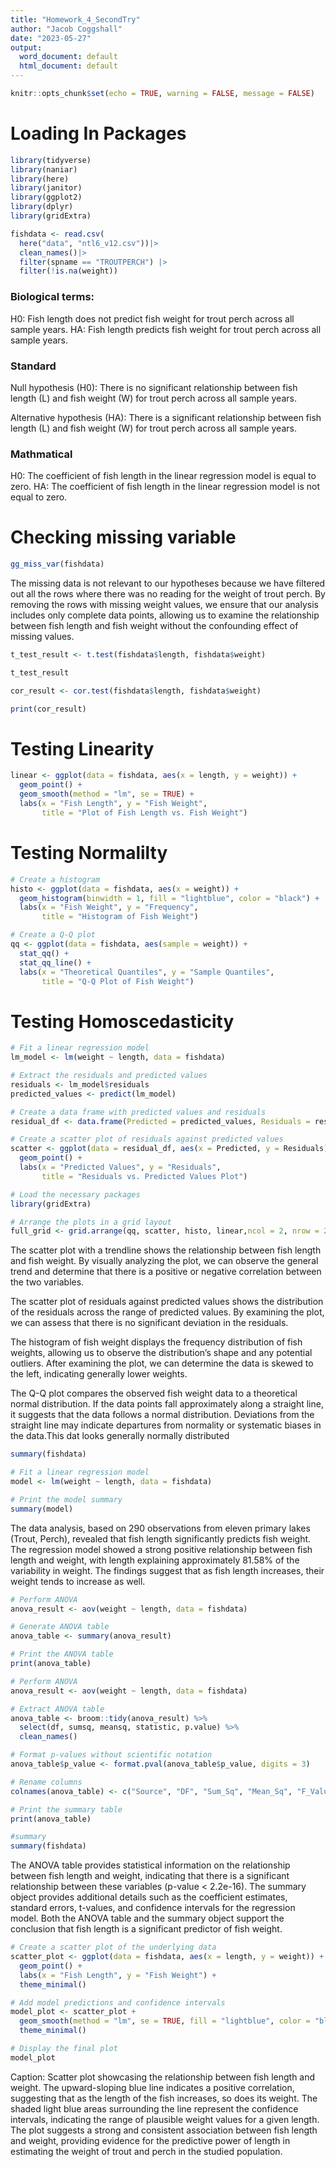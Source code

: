 ```yaml
---
title: "Homework_4_SecondTry"
author: "Jacob Coggshall"
date: "2023-05-27"
output:
  word_document: default
  html_document: default
---
```


```r
knitr::opts_chunk$set(echo = TRUE, warning = FALSE, message = FALSE)
```

# Loading In Packages

```r
library(tidyverse)
library(naniar)
library(here)
library(janitor)
library(ggplot2)
library(dplyr)
library(gridExtra)
```

```r
fishdata <- read.csv(
  here("data", "ntl6_v12.csv"))|>
  clean_names()|>
  filter(spname == "TROUTPERCH") |>
  filter(!is.na(weight))
```

### Biological terms:
H0: Fish length does not predict fish weight for trout perch across all sample years.
HA: Fish length predicts fish weight for trout perch across all sample years.

### Standard
Null hypothesis (H0): There is no significant relationship between fish length (L) and fish weight (W) for trout perch across all sample years.

Alternative hypothesis (HA): There is a significant relationship between fish length (L) and fish weight (W) for trout perch across all sample years.

### Mathmatical
H0: The coefficient of fish length in the linear regression model is equal to zero.
HA: The coefficient of fish length in the linear regression model is not equal to zero.


# Checking missing variable
```r
gg_miss_var(fishdata)
```

The missing data is not relevant to our hypotheses because we have filtered out all the rows where there was no reading for the weight of trout perch. By removing the rows with missing weight values, we ensure that our analysis includes only complete data points, allowing us to examine the relationship between fish length and fish weight without the confounding effect of missing values.



```r
t_test_result <- t.test(fishdata$length, fishdata$weight)

t_test_result
```

```r
cor_result <- cor.test(fishdata$length, fishdata$weight)

print(cor_result)
```

# Testing Linearity

```r
linear <- ggplot(data = fishdata, aes(x = length, y = weight)) +
  geom_point() +
  geom_smooth(method = "lm", se = TRUE) +
  labs(x = "Fish Length", y = "Fish Weight",
       title = "Plot of Fish Length vs. Fish Weight")
```

# Testing Normalilty

```r
# Create a histogram
histo <- ggplot(data = fishdata, aes(x = weight)) +
  geom_histogram(binwidth = 1, fill = "lightblue", color = "black") +
  labs(x = "Fish Weight", y = "Frequency",
       title = "Histogram of Fish Weight")

# Create a Q-Q plot
qq <- ggplot(data = fishdata, aes(sample = weight)) +
  stat_qq() +
  stat_qq_line() +
  labs(x = "Theoretical Quantiles", y = "Sample Quantiles",
       title = "Q-Q Plot of Fish Weight")
```

# Testing Homoscedasticity

```r

# Fit a linear regression model
lm_model <- lm(weight ~ length, data = fishdata)

# Extract the residuals and predicted values
residuals <- lm_model$residuals
predicted_values <- predict(lm_model)

# Create a data frame with predicted values and residuals
residual_df <- data.frame(Predicted = predicted_values, Residuals = residuals)

# Create a scatter plot of residuals against predicted values
scatter <- ggplot(data = residual_df, aes(x = Predicted, y = Residuals)) +
  geom_point() +
  labs(x = "Predicted Values", y = "Residuals",
       title = "Residuals vs. Predicted Values Plot")

```

```r
# Load the necessary packages
library(gridExtra)

# Arrange the plots in a grid layout
full_grid <- grid.arrange(qq, scatter, histo, linear,ncol = 2, nrow = 2, widths = c(5, 7))
```

The scatter plot with a trendline shows the relationship between fish length and fish weight. By visually analyzing the plot, we can observe the general trend and determine that there is a positive or negative correlation between the two variables.


The scatter plot of residuals against predicted values shows the distribution of the residuals across the range of predicted values. By examining the plot, we can assess that there is no significant deviation in the residuals.

The histogram of fish weight displays the frequency distribution of fish weights, allowing us to observe the distribution's shape and any potential outliers. After examining the plot, we can determine the data is skewed to the left, indicating generally lower weights.


The Q-Q plot compares the observed fish weight data to a theoretical normal distribution. If the data points fall approximately along a straight line, it suggests that the data follows a normal distribution. Deviations from the straight line may indicate departures from normality or systematic biases in the data.This dat looks generally normally distributed

```r
summary(fishdata)
```

```r
# Fit a linear regression model
model <- lm(weight ~ length, data = fishdata)

# Print the model summary
summary(model)
```


The data analysis, based on 290 observations from eleven primary lakes (Trout, Perch), revealed that fish length significantly predicts fish weight. The regression model showed a strong positive relationship between fish length and weight, with length explaining approximately 81.58% of the variability in weight. The findings suggest that as fish length increases, their weight tends to increase as well.

```r
# Perform ANOVA
anova_result <- aov(weight ~ length, data = fishdata)

# Generate ANOVA table
anova_table <- summary(anova_result)

# Print the ANOVA table
print(anova_table)
```

```r
# Perform ANOVA
anova_result <- aov(weight ~ length, data = fishdata)

# Extract ANOVA table
anova_table <- broom::tidy(anova_result) %>%
  select(df, sumsq, meansq, statistic, p.value) %>%
  clean_names()

# Format p-values without scientific notation
anova_table$p_value <- format.pval(anova_table$p_value, digits = 3)

# Rename columns
colnames(anova_table) <- c("Source", "DF", "Sum_Sq", "Mean_Sq", "F_Value", "P_Value")

# Print the summary table
print(anova_table)

#summary
summary(fishdata)
```


The ANOVA table provides statistical information on the relationship between fish length and weight, indicating that there is a significant relationship between these variables (p-value < 2.2e-16). The summary object provides additional details such as the coefficient estimates, standard errors, t-values, and confidence intervals for the regression model. Both the ANOVA table and the summary object support the conclusion that fish length is a significant predictor of fish weight.

```r
# Create a scatter plot of the underlying data
scatter_plot <- ggplot(data = fishdata, aes(x = length, y = weight)) +
  geom_point() +
  labs(x = "Fish Length", y = "Fish Weight") +
  theme_minimal()

# Add model predictions and confidence intervals
model_plot <- scatter_plot +
  geom_smooth(method = "lm", se = TRUE, fill = "lightblue", color = "blue") +
  theme_minimal()

# Display the final plot
model_plot
```

Caption: Scatter plot showcasing the relationship between fish length and weight. The upward-sloping blue line indicates a positive correlation, suggesting that as the length of the fish increases, so does its weight. The shaded light blue areas surrounding the line represent the confidence intervals, indicating the range of plausible weight values for a given length. The plot suggests a strong and consistent association between fish length and weight, providing evidence for the predictive power of length in estimating the weight of trout and perch in the studied population.